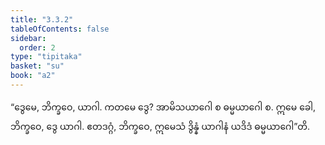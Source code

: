 ```yaml
---
title: "3.3.2"
tableOfContents: false
sidebar:
  order: 2
type: "tipitaka"
basket: "su"
book: "a2"
---
```



<DynamicBreadcrumb />

<Division number="143" book="a2" e="ch" v="15" p="90">

<Paragraph number="234" book="a2">
“ဒွေမေ, ဘိက္ခဝေ, ယာဂါ. ကတမေ ဒွေ? အာမိသယာဂေါ စ ဓမ္မယာဂေါ စ. ဣမေ ခေါ, ဘိက္ခဝေ, ဒွေ ယာဂါ. ဧတဒဂ္ဂံ, ဘိက္ခဝေ, ဣမေသံ ဒွိန္နံ ယာဂါနံ ယဒိဒံ ဓမ္မယာဂေါ”တိ.
</Paragraph>
</Division>